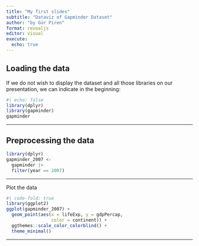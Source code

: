 ```yaml
---
title: "My first slides"
subtitle: "Dataviz of Gapminder Dataset"
author: "by Gür Piren"
format: revealjs
editor: visual
execute: 
  echo: true 
---
```


## Loading the data

If we do not wish to display the dataset and all those libraries on our presentation, we can indicate in the beginning:

```r
#| echo: false
library(dplyr)
library(gapminder)
gapminder
```

---

## Preprocessing the data

```r
library(dplyr)
gapminder_2007 <-
  gapminder |> 
  filter(year == 2007)
```

---

Plot the data

```r
#| code-fold: true
library(ggplot2)
ggplot(gapminder_2007) +
  geom_point(aes(x = lifeExp, y = gdpPercap,
                 color = continent)) +
  ggthemes::scale_color_colorblind() +
  theme_minimal()
```
--- 
